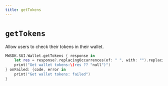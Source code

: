 ```yaml
---
title: getTokens
---
```


# `getTokens`
Allow users to check their tokens in their wallet.

```swift
MWSDK.SUI.Wallet.getTokens { response in
    let res = response?.replacingOccurrences(of: " ", with: "").replacingOccurrences(of: "\n", with: "")
    print("Get wallet tokens:\(res ?? "null")")
} onFailed: {code, error in
    print("Get wallet tokens: failed")
}
```